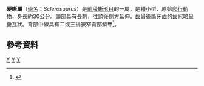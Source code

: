 {{Automatic Taxobox
| taxon = Sclerosaurus
| authority = von Meyer, 1857
| fossil_range = [[三疊紀|三疊紀]], {{fossil_range|奥伦尼克阶|安尼阶}}
| image = Sclerosaurus1DB.jpg
| type_species = '''''Sclerosaurus armatus'''''
| type_species_authority = von Meyer, 1857
}}

'''硬蜥屬'''（[[學名|學名]]：''Sclerosaurus''）是[[前稜蜥形目|前稜蜥形目]]的一屬，是種小型、原始[[爬行動物|爬行動物]]，身長約30公分。頭部具有長刺，往頭後側方延伸。[[齒骨|齒骨]]後斷牙齒的齒冠略呈疊瓦狀。背部中線具有二或三排狹窄背部鱗甲<ref>{{Cite web |url=http://palaeos.com/vertebrates/anapsida/leptopleuroninae.html |title=存档副本 |accessdate=2012-07-20 |archive-date=2015-04-13 |archive-url=https://web.archive.org/web/20150413134904/http://palaeos.com/vertebrates/anapsida/leptopleuroninae.html |dead-url=no }}</ref>。

==參考資料==
{{reflist}}
{{副爬行動物|Procolophonoidea}}
{{Taxonbar}}
[[Category:前稜蜥形目|Y]]
[[Category:三疊紀爬行動物|Y]]
[[Category:_1857年描述的分类群|Y]]

{{paleo-reptile-stub}}